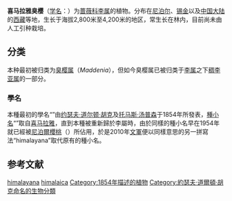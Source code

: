 {{Speciesbox
| genus = Prunus subg. Padus
| species = himalayana
| authority = [[J.Wen|J.Wen]], 2010
| synonyms ref={{r|powo}}
| synonyms ={{collapsible list|title=被替代异名|{{species list
|Maddenia himalaica |[[Hook.f.|Hook.f.]] & [[Thomson|Thomson]], 1854
}}}}{{collapsible list|title=异模异名|{{species list
|Maddenia himalaica var. glabrifolia |H.Hara, 1976
}}}}
}}

'''喜马拉雅臭樱'''（[[学名|学名]]：{{lang|la|''Prunus himalayana''}}）为[[蔷薇科|蔷薇科]][[李属|李属]]的植物。分布在[[尼泊尔|尼泊尔]]、[[锡金|锡金]]以及[[中国大陆|中国大陆]]的[[西藏|西藏]]等地，生长于海拔2,800米至4,200米的地区，常生长在林内，目前尚未由人工引种栽培。{{r|powo|bioinfo}}

== 分类 ==
本种最初被归类为[[臭樱属|臭樱属]]（''Maddenia''），但如今臭樱属已被归类于[[李属|李属]]之下[[稠李亚属|稠李亚属]]的一部分。{{r|powo|bioinfo}}

===學名===
本種最初的學名“{{lang|la|''Maddenia himalaica''}}”由[[约瑟夫·道尔顿·胡克|约瑟夫·道尔顿·胡克]]及[[托马斯·汤普森|托马斯·汤普森]]于1854年所發表，[[種小名|種小名]]“{{lang|la|himalaica}}”取自[[喜马拉雅|喜马拉雅]]，直到本種被重新歸於李屬時，由於同樣的種小名早在1954年就已經被[[尼泊爾櫻桃|尼泊爾櫻桃]]（{{lang|la|''Prunus himalaica''}}）所佔用，於是2010年[[文軍|文軍]]便以同樣意思的另一拼寫法“himalayana”取代原有的種小名。{{r|powo}}

== 参考文献 ==
{{reflist|refs=
<ref name="powo">{{cite web |title=''Prunus himalayana'' J.Wen |url=http://www.plantsoftheworldonline.org/taxon/urn:lsid:ipni.org:names:77108487-1 |website=''Plants of the World Online'' |publisher=Kew Science |accessdate=2021-08-08 |language=en |archive-date=2021-08-08 |archive-url=https://web.archive.org/web/20210808084048/http://www.plantsoftheworldonline.org/taxon/urn:lsid:ipni.org:names:77108487-1 |dead-url=no }}</ref>
<ref name=bioinfo>{{cite web| url =http://www.bioinfo.cn/db05/KmzwSpecies.php?action=view&id=19085| title =喜马拉雅臭樱| work =《中国高等植物数据库全库》| publisher =中国科学院微生物研究所| author =昆明植物研究所| accessdate =2009-02-25| deadurl =yes| archiveurl =https://web.archive.org/web/20160305031201/http://www.bioinfo.cn/db05/KmzwSpecies.php?action=view&id=19085| archivedate =2016-03-05}}</ref>
}}
{{Taxonbar|from2=Q10923691}}

{{蔷薇类小作品}}
[[Category:李属|himalayana]]
[[Category:臭樱属|himalaica]]
[[Category:1854年描述的植物|Category:1854年描述的植物]]
[[Category:約瑟夫·道爾頓·胡克命名的生物分類|Category:約瑟夫·道爾頓·胡克命名的生物分類]]